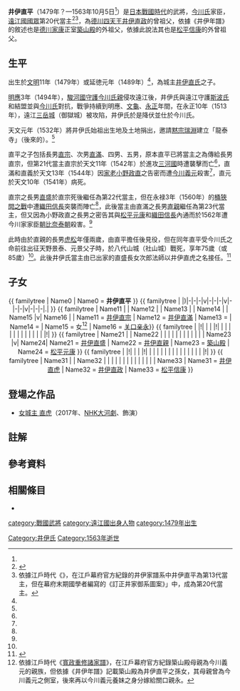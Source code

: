{{日本武士
|名稱= 井伊 直平
|圖片名稱= 
|圖片大小= 
|圖片說明= 
|時代= [[日本戰國時代|日本戰國時代]]中期
|出生日期= [[文明_(後土御門天皇)|文明]]11年（1479年）<br />或<br />[[延德|延德]]元年或[[長享|長享]]3年（1489年） <ref group="註解" name="出生年">依據《井伊家傳記》（享保15年、龍潭寺九世祖山法忍著）之『井伊直平公御一代記』，其享年75歲，因此自戰死時間往回推算為1489年，但在墓碑銘上則是記載享年85歲，往回推算則為1479年出生。</ref>
|出生地點= 
|逝世日期= [[永祿|永祿]]6年9月18日<br />（1563年10月5日）<ref name="楠戸義昭2016">{{cite book|author={{tsl|ja|楠戸義昭|楠戶義昭}}|title=以这个一册很明白！ 女城主·井伊直虎|url=https://books.google.co.jp/books?id=XDsZDAAAQBAJ&pg=PT21|accessdate=15 January 2017|date=11 May 2016|publisher=PHP文庫|isbn=978-4-569-76552-5|pages=169–172|archive-date=2017-11-07|archive-url=https://web.archive.org/web/20171107023455/https://books.google.co.jp/books?id=XDsZDAAAQBAJ&pg=PT21|dead-url=no}}</ref>
|逝世地點= 
|假名= 
|羅馬字= 
|幼名= 
|改名= 
|别名= 
|諡号= 
|神号= 
|戒名= 西月顕祖大居士
|洗禮名= 
|墓所= [[靜岡縣|靜岡縣]][[濱松市|濱松市]][[北區_(濱松市)|北區]]的{{Tsl|ja|龍潭寺_(浜松市)|龍潭寺_(濱松市)|龍潭寺}}
|朝廷官位= [[信濃|信濃]][[國司|守]]
|幕府職位= 
|主君= [[今川氏親|今川氏親]]→[[今川氏輝|氏輝]]→[[今川義元|義元]]→[[今川氏真|氏真]]
|藩= 
|氏族= {{tsl|ja|井伊氏}}
|父母= 父：[[井伊直氏|井伊直氏]]
|養父= 
|養母= 
|兄弟= 弟：[[中野直房|中野直房]]
|姐妹= 
|正室= [[井平安直|井平安直]]女
|側室= 
|嗣子= [[井伊直宗|直宗]]、[[井伊直滿|直滿]]、{{tsl|ja|井伊直義|井伊直義|直義}}、{{Tsl|ja|井伊直元 (戦国時代)|井伊直元 (戰國時代)|直元}}
|嗣女= [[今川義元|今川義元]]側室→[[關口親永|關口親永]]正室
|養子= {{tsl|ja|南渓瑞聞|南溪瑞聞}}？<ref group="註解">在各族譜文獻中皆無為兒子或養子之記載，但依據龍潭寺所收藏的《南溪過去帳》則有提到「實田秀公居士 南溪父」，但由於與直平的法名不同，因此推測南溪可能為其養子。</ref>
|養女= 
}}
{{japanese|japanese=井伊 直平|kana=いい なおひら|romaji=Ii Naohira|舊寫=井伊 直平}}

'''井伊直平'''（1479年？—1563年10月5日<ref name="楠戸義昭2016"></ref>）是[[日本戰國時代|日本戰國時代]]的武將，[[今川氏|今川氏]]家臣，[[遠江國|遠江國]][[國眾|國眾]]{{tsl|ja|井伊氏}}第20代當主<ref name="Ryotanji-History">{{Cite web| url=http://www.ryotanji.com/history/iikerekisinenpyo.html| title=井伊家の歴史年表| publisher=龍潭寺| accessdate=2017-11-06| language=ja| archive-date=2020-11-02| archive-url=https://web.archive.org/web/20201102004506/http://www.ryotanji.com/history/iikerekisinenpyo.html| dead-url=no}}</ref><Ref group="註解">依據江戶時代《{{tsl|ja|寛永諸家系図伝|寛永諸家系圖傳}}》，在江戶幕府官方紀錄的井伊家譜系中井伊直平為第13代當主，但在幕府末期國學者{{tsl|ja|長野主膳}}編寫的《訂正井家御系圖案》」中，成為第20代當主。</ref>，為[[德川四天王|德川四天王]][[井伊直政|井伊直政]]的曾祖父，依據《井伊年譜》的敘述也是[[德川家康|德川家康]]正室[[築山殿|築山殿]]的外祖父，依據此說法其也是[[松平信康|松平信康]]的外曾祖父。

== 生平 ==
出生於[[文明_(後土御門天皇)|文明]]11年（1479年）或延徳元年（1489年）<ref group="註解" name="出生年"/>，為{{Tsl|ja|井伊谷城}}城主[[井伊直氏|井伊直氏]]之子。

[[明應_(日本)|明應]]3年（1494年），[[駿河國|駿河國]][[守護|守護]][[今川氏親|今川氏親]]侵攻遠江後，井伊氏與遠江守護[[斯波氏|斯波氏]]和{{tsl|ja|大河内氏|大河內氏}}結盟並與[[今川氏|今川氏]]對抗，戰爭持續到明應、[[文龜|文龜]]、[[永正|永正]]年間，在永正10年（1513年），遠江[[三岳城|三岳城]]（御獄城）被攻陷，井伊氏於是降伏並仕於今川氏。

天文元年（1532年）將井伊氏始祖{{Tsl|ja|井伊共保}}出生地及土地捐出，邀請[[黙宗瑞淵|黙宗瑞淵]]建立「龍泰寺」（後來的{{tsl|ja|龍潭寺_(浜松市)|龍潭寺_(濱松市)|龍潭寺}}）。<ref name="Ryotanji-History"/>

直平之子包括長男[[井伊直宗|直宗]]、次男[[井伊直滿|直滿]]、四男{{tsl|ja|井伊直義|井伊直義|直義}}、五男{{tsl|ja|井伊直元 (戦国時代)|井伊直元 (戰國時代)|直元}}，原本直平已將當主之為傳給長男直宗，但第21代當主直宗於天文11年（1542年）於進攻[[三河國|三河國]]{{tsl|ja|田原城_(三河国)|田原城_(三河國)|田原城}}時遭襲擊而亡<ref name="Ryotanji-History"/>，直滿和直義於天文13年（1544年）因[[家老|家老]][[小野政直|小野政直]]之告密而遭[[今川義元|今川義元]]殺害<ref name="Ryotanji-History"/>，直元於天文10年（1541年）病死。

直宗之長男[[井伊直盛|直盛]]於直宗死後繼任為第22代當主，但在永禄3年（1560年）的[[桶狹間之戰|桶狹間之戰]]中遭[[織田信長|織田信長]]突襲而陣亡<ref name="Ryotanji-History"/>，此後當主由直滿之長男[[井伊直親|直親]]繼任為第23代當主，但又因為小野政直之長男{{tsl|ja|小野道好}}之密告其與[[松平元康|松平元康]]和[[織田信長|織田信長]]內通而於1562年遭今川家家臣[[朝比奈泰朝|朝比奈泰朝]]殺害。<ref name="Ryotanji-History"/>

此時由於直親的長男[[井伊直政|虎松]]年僅兩歲，由直平擔任後見役，但在同年直平受今川氏之命前往出征天野景泰、元景父子時，於八代山城（社山城）戰死，享年75歲（或85歲）<ref group="註解" name="出生年"/>。此後井伊氏當主由已出家的直盛長女次郎法師以井伊直虎之名接任。<ref>{{Cite web| url=http://www.ryotanji.com/history/iike_history.html| title=井伊家の歴史| publisher=龍潭寺| accessdate=2017-11-06| language=ja| archive-date=2020-04-27| archive-url=https://web.archive.org/web/20200427234536/http://www.ryotanji.com/history/iike_history.html| dead-url=no}}</ref>

== 子女 ==
<center>
{{familytree/start}}
{{ familytree | Name0 | Name0 = '''井伊直平'''{{Sup|20}} }}
{{ familytree | |)|-|-|-|v|-|-|-|v|-|-|-|v|-|-|-|.| }}
{{ familytree | Name11 | | Name12 | | Name13 | | Name14 | | Name15 |v| Name16 | | Name11 = [[井伊直宗|井伊直宗]]{{Sup|21}} | Name12 = [[井伊直滿|井伊直滿]] | Name13 = {{tsl|ja|井伊直義|井伊直義}} | Name14 = {{tsl|ja|井伊直元 (戦国時代)|井伊直元 (戰國時代)|井伊直元}} | Name15 = 女<ref group="註解">依據江戶時代《[[寬政重修諸家譜|寬政重修諸家譜]]》，在江戶幕府官方紀錄築山殿母親為今川義元的親族，但依據《井伊年譜》記載築山殿為井伊直平之孫女，其母親曾為今川義元之側室，後來再以今川義元養妹之身分嫁給關口親永。</ref> | Name16 = [[关口亲永|关口亲永]]}}
{{ familytree | |!| | | |!| | | | | | | | | | | | | |!| }}
{{ familytree | Name21 | | Name22 | | | | | | | | | | | | Name23 |v| Name24|  Name21 = [[井伊直盛|井伊直盛]]{{Sup|22}} | Name22 = [[井伊直親|井伊直親]]{{Sup|23}} | Name23 = [[築山殿|築山殿]] | Name24 = [[松平元康|松平元康]] }}
{{ familytree | |!| | | |!| | | | | | | | | | | | | | | |!| }}
{{ familytree | Name31 | | Name32 | | | | | | | | | | | | | | Name33 | Name31 = [[井伊直虎|井伊直虎]] | Name32 = [[井伊直政|井伊直政]]{{Sup|24}} | Name33 = [[松平信康|松平信康]] }}
{{familytree/end}}
</center>

== 登場之作品 ==
* [[女城主_直虎|女城主 直虎]]（2017年、[[NHK大河劇|NHK大河劇]]、{{tsl|ja|前田吟}}飾演）

== 註解 ==
{{Reflist|group=註解}}

== 參考資料 == 
{{Reflist}}

== 相關條目 ==
* {{tsl|ja|井伊氏}}

{{井伊氏歷代當主}}

[[Category:井伊氏|Category:井伊氏]]
[[category:戰國武將|category:戰國武將]]
[[category:遠江國出身人物|category:遠江國出身人物]]
[[category:1479年出生|category:1479年出生]]
[[Category:1563年逝世|Category:1563年逝世]]